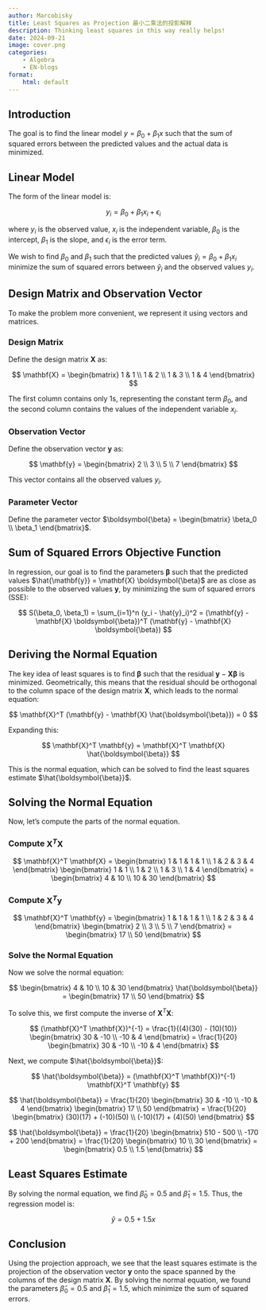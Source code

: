 ```yaml
---
author: Marcobisky
title: Least Squares as Projection 最小二乘法的投影解释
description: Thinking least squares in this way really helps!
date: 2024-09-21
image: cover.png
categories:
    - Algebra
    - EN-blogs
format:
    html: default
---
```



## Introduction

The goal is to find the linear model $y = \beta_0 + \beta_1 x$ such that the sum of squared errors between the predicted values and the actual data is minimized.

## Linear Model

The form of the linear model is:

$$
y_i = \beta_0 + \beta_1 x_i + \epsilon_i
$$

where $y_i$ is the observed value, $x_i$ is the independent variable, $\beta_0$ is the intercept, $\beta_1$ is the slope, and $\epsilon_i$ is the error term.

We wish to find $\beta_0$ and $\beta_1$ such that the predicted values $\hat{y}_i = \beta_0 + \beta_1 x_i$ minimize the sum of squared errors between $\hat{y}_i$ and the observed values $y_i$.

## Design Matrix and Observation Vector

To make the problem more convenient, we represent it using vectors and matrices.

### Design Matrix

Define the design matrix $\mathbf{X}$ as:

$$
\mathbf{X} = \begin{bmatrix}
1 & 1 \\
1 & 2 \\
1 & 3 \\
1 & 4
\end{bmatrix}
$$

The first column contains only 1s, representing the constant term $\beta_0$, and the second column contains the values of the independent variable $x_i$.

### Observation Vector

Define the observation vector $\mathbf{y}$ as:

$$
\mathbf{y} = \begin{bmatrix}
2 \\
3 \\
5 \\
7
\end{bmatrix}
$$

This vector contains all the observed values $y_i$.

### Parameter Vector

Define the parameter vector $\boldsymbol{\beta} = \begin{bmatrix} \beta_0 \\ \beta_1 \end{bmatrix}$.

## Sum of Squared Errors Objective Function

In regression, our goal is to find the parameters $\boldsymbol{\beta}$ such that the predicted values $\hat{\mathbf{y}} = \mathbf{X} \boldsymbol{\beta}$ are as close as possible to the observed values $\mathbf{y}$, by minimizing the sum of squared errors (SSE):

$$
S(\beta_0, \beta_1) = \sum_{i=1}^n (y_i - \hat{y}_i)^2 = (\mathbf{y} - \mathbf{X} \boldsymbol{\beta})^T (\mathbf{y} - \mathbf{X} \boldsymbol{\beta})
$$

## Deriving the Normal Equation

The key idea of least squares is to find $\boldsymbol{\beta}$ such that the residual $\mathbf{y} - \mathbf{X} \boldsymbol{\beta}$ is minimized. Geometrically, this means that the residual should be orthogonal to the column space of the design matrix $\mathbf{X}$, which leads to the normal equation:

$$
\mathbf{X}^T (\mathbf{y} - \mathbf{X} \hat{\boldsymbol{\beta}}) = 0
$$

Expanding this:

$$
\mathbf{X}^T \mathbf{y} = \mathbf{X}^T \mathbf{X} \hat{\boldsymbol{\beta}}
$$

This is the normal equation, which can be solved to find the least squares estimate $\hat{\boldsymbol{\beta}}$.

## Solving the Normal Equation

Now, let's compute the parts of the normal equation.

### Compute $\mathbf{X}^T \mathbf{X}$

$$
\mathbf{X}^T \mathbf{X} = \begin{bmatrix}
1 & 1 & 1 & 1 \\
1 & 2 & 3 & 4
\end{bmatrix}
\begin{bmatrix}
1 & 1 \\
1 & 2 \\
1 & 3 \\
1 & 4
\end{bmatrix}
= \begin{bmatrix}
4 & 10 \\
10 & 30
\end{bmatrix}
$$

### Compute $\mathbf{X}^T \mathbf{y}$

$$
\mathbf{X}^T \mathbf{y} = \begin{bmatrix}
1 & 1 & 1 & 1 \\
1 & 2 & 3 & 4
\end{bmatrix}
\begin{bmatrix}
2 \\
3 \\
5 \\
7
\end{bmatrix}
= \begin{bmatrix}
17 \\
50
\end{bmatrix}
$$

### Solve the Normal Equation

Now we solve the normal equation:

$$
\begin{bmatrix}
4 & 10 \\
10 & 30
\end{bmatrix} \hat{\boldsymbol{\beta}} = \begin{bmatrix}
17 \\
50
\end{bmatrix}
$$

To solve this, we first compute the inverse of $\mathbf{X}^T \mathbf{X}$:

$$
(\mathbf{X}^T \mathbf{X})^{-1} = \frac{1}{(4)(30) - (10)(10)} \begin{bmatrix}
30 & -10 \\
-10 & 4
\end{bmatrix} = \frac{1}{20} \begin{bmatrix}
30 & -10 \\
-10 & 4
\end{bmatrix}
$$

Next, we compute $\hat{\boldsymbol{\beta}}$:

$$
\hat{\boldsymbol{\beta}} = (\mathbf{X}^T \mathbf{X})^{-1} \mathbf{X}^T \mathbf{y}
$$

$$
\hat{\boldsymbol{\beta}} = \frac{1}{20} \begin{bmatrix}
30 & -10 \\
-10 & 4
\end{bmatrix}
\begin{bmatrix}
17 \\
50
\end{bmatrix}
= \frac{1}{20} \begin{bmatrix}
(30)(17) + (-10)(50) \\
(-10)(17) + (4)(50)
\end{bmatrix}
$$

$$
\hat{\boldsymbol{\beta}} = \frac{1}{20} \begin{bmatrix}
510 - 500 \\
-170 + 200
\end{bmatrix}
= \frac{1}{20} \begin{bmatrix}
10 \\
30
\end{bmatrix}
= \begin{bmatrix}
0.5 \\
1.5
\end{bmatrix}
$$

## Least Squares Estimate

By solving the normal equation, we find $\hat{\beta}_0 = 0.5$ and $\hat{\beta}_1 = 1.5$. Thus, the regression model is:

$$
\hat{y} = 0.5 + 1.5x
$$

## Conclusion

Using the projection approach, we see that the least squares estimate is the projection of the observation vector $\mathbf{y}$ onto the space spanned by the columns of the design matrix $\mathbf{X}$. By solving the normal equation, we found the parameters $\hat{\beta}_0 = 0.5$ and $\hat{\beta}_1 = 1.5$, which minimize the sum of squared errors.